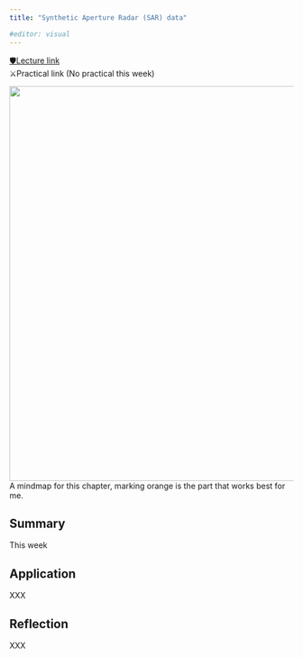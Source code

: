 ```yaml
---
title: "Synthetic Aperture Radar (SAR) data"

#editor: visual
---
```


[🛡Lecture link](https://andrewmaclachlan.github.io/CASA0023-lecture-9/#1)<br/> 
⚔️Practical link (No practical this week)<br/>


<img src="https://raw.githubusercontent.com/Murphy829/RSETEST/cfad0da659f496bf719127057fe096a910dbfa5b/imgs/mindmaps/9%2BSynthetic%2BAperture%2BRadar%2B(SAR)%2Bdata.svg" width="700"/><br/> A mindmap for this chapter, marking orange is the part that works best for me.

## Summary

This week

## Application

XXX

## Reflection

XXX